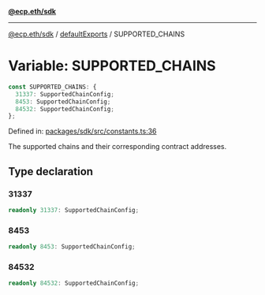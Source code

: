 [**@ecp.eth/sdk**](../../index.mdx)

***

[@ecp.eth/sdk](/sdk-reference/index.mdx) / [defaultExports](/sdk-reference/defaultExports/index.mdx) / SUPPORTED\_CHAINS

# Variable: SUPPORTED\_CHAINS

```ts
const SUPPORTED_CHAINS: {
  31337: SupportedChainConfig;
  8453: SupportedChainConfig;
  84532: SupportedChainConfig;
};
```

Defined in: [packages/sdk/src/constants.ts:36](https://github.com/ecp-eth/comments-monorepo/blob/main/packages/sdk/src/constants.ts#L36)

The supported chains and their corresponding contract addresses.

## Type declaration

### 31337

```ts
readonly 31337: SupportedChainConfig;
```

### 8453

```ts
readonly 8453: SupportedChainConfig;
```

### 84532

```ts
readonly 84532: SupportedChainConfig;
```
